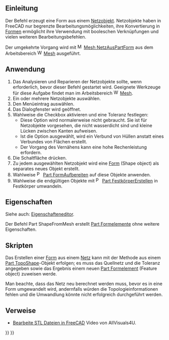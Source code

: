 <languages/>

{{Docnav/de
|[[Part_BoxSelection/de|RechteckAuswahl]]
|[[Part_PointsFromMesh/de|PunkteAusNetz]]
|[[Part_Workbench/de|Part]]
|IconL=Part_BoxSelection.svg
|IconR=Part_PointsFromMesh.svg
|IconC=Workbench_Part.svg
}}

{{GuiCommand/de
|Name=Part ShapeFromMesh‏‎
|Name/de=Part FormAusNetz
|MenuLocation=Part → Form aus Dreiecksnetz erstellen...
|Workbenches=[[Part_Workbench/de|Part]]
|SeeAlso=[[Part_MakeSolid/de|Part FestkörperErstellen]], [[Part_RefineShape/de|Part FormAufbereiten]], [[Part_PointsFromMesh/de|Part PunkteAusNetz]]
}}

<span id="Introduction"></span>
==Einleitung==

Der Befehl {{Button|[[Image:Part_ShapeFromMesh.svg|24px]] [[Part_ShapeFromMesh/de|Part FormAusNetz]]}} erzeugt eine Form aus einem [[Mesh/de|Netzobjekt]]. Netzobjekte haben in FreeCAD nur begrenzte Bearbeitungsmöglichkeiten, ihre Konvertierung in [[Shape/de|Formen]] ermöglicht ihre Verwendung mit booleschen Verknüpfungen und vielen weiteren Bearbeitungsbefehlen.

Der umgekehrte Vorgang wird mit [[File:Mesh_FromPartShape.svg|16px]] [[Mesh_FromPartShape/de|Mesh NetzAusPartForm]] aus dem Arbeitsbereich [[File:Workbench_Mesh.svg|16px]] [[Mesh_Workbench/de|Mesh]] ausgeführt.

<span id="Usage"></span>
==Anwendung==

# Das Analysieren und Reparieren der Netzobjekte sollte, wenn erforderlich, bevor dieser Befehl gestartet wird. Geeignete Werkzeuge für diese Aufgabe findet man im Arbeitsbereich [[File:Workbench_Mesh.svg|16px]] [[Mesh_Workbench/de|Mesh]].
# Ein oder mehrere Netzobjekte auswählen.
# Den Menüeintrag {{MenuCommand|Part → [[File:Part_ShapeFromMesh.svg|16px]] Form aus Dreiecksnetz erstellen}} auswählen.
# Das Dialogfenster {{MenuCommand|Form aus Netz}} wird geöffnet.
# Wahlweise die Checkbox {{MenuCommand|Form nähen}} aktivieren und eine Toleranz festlegen:
#* Diese Option wird normalerweise nicht gebraucht. Sie ist für Netzobjekte vorgesehen, die nicht wasserdicht sind und kleine Lücken zwischen Kanten aufweisen.
#* Ist die Option ausgewählt, wird ein Verbund von Hüllen anstatt eines Verbundes von Flächen erstellt.
#* Der Vorgang des Vernähens kann eine hohe Rechenleistung erfordern.
# Die Schaltfläche {{Button|OK}} drücken.
# Zu jedem ausgewählten Netzobjekt wird eine [[Shape/de|Form]] (Shape object) als separates neues Objekt erstellt.
# Wahlweise [[File:Part_RefineShape.svg|16px]] [[Part_RefineShape/de|Part FormAufbereiten]] auf diese Objekte anwenden.
# Wahlweise die endgültigen Objekte mit [[File:Part_MakeSolid.svg|16px]] [[Part_MakeSolid/de|Part FestkörperErstellen]] in Festkörper umwandeln.

<span id="Properties"></span>
==Eigenschaften==

Siehe auch: [[Property_editor/de|Eigenschafteneditor]].

Der Befehl Part ShapeFromMesh erstellt [[Part_Feature/de|Part Formelemente]] ohne weitere Eigenschaften.

<span id="Scripting"></span>
==Skripten==

Das Erstellen einer [[Shape/de|Form]] aus einem [[Mesh/de|Netz]] kann mit der Methode {{incode|makeShapeFromMesh}} aus einem [[Part_TopoShape/de|Part TopoShape]]-Objekt erfolgen; es muss das Quellnetz und die Toleranz angegeben sowie das Ergebnis einem neuen [[Part_Feature/de|Part Formelement]] (Feature object) zuweisen werde.

Man beachte, dass das Netz neu berechnet werden muss, bevor es in eine Form umgewandelt wird, andernfalls würden die Topologieinformationen fehlen und die Umwandlung könnte nicht erfolgreich durchgeführt werden.

{{Code|code=
import FreeCAD as App
import Part

doc = App.ActiveDocument
mesh = doc.addObject("Mesh::Cube", "Mesh")
mesh.recompute()

shape = Part.Shape()
shape.makeShapeFromMesh(mesh.Mesh.Topology, 0.1)

solid = doc.addObject("Part::Feature", "Solid")
solid.Shape = Part.Solid(shape.removeSplitter())
solid.Placement.Base = App.Vector(15, 0, 0)
doc.recompute()
}}

<span id="Links"></span>
== Verweise ==

* [https://www.youtube.com/watch?v=5lwENZeNiNg&feature=youtu.be Bearbeite STL Dateien in FreeCAD] Video von  AllVisuals4U.


{{Docnav/de
|[[Part_BoxSelection/de|RechteckAuswahl]]
|[[Part_PointsFromMesh/de|PunkteAusNetz]]
|[[Part_Workbench/de|Part]]
|IconL=Part_BoxSelection.svg
|IconR=Part_PointsFromMesh.svg
|IconC=Workbench_Part.svg
}}

{{Part_Tools_navi{{#translation:}}}}
{{Userdocnavi{{#translation:}}}}